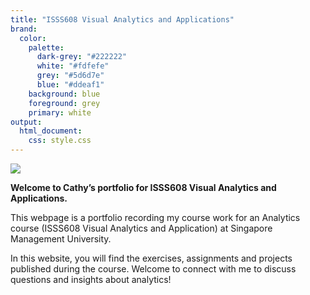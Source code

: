 ```yaml
---
title: "ISSS608 Visual Analytics and Applications"
brand:
  color:
    palette:
      dark-grey: "#222222"
      white: "#fdfefe"
      grey: "#5d6d7e"
      blue: "#ddeaf1"
    background: blue
    foreground: grey
    primary: white
output:
  html_document:
    css: style.css
---
```


![](images/AdobeStock_284734871.jpeg)

**Welcome to Cathy's portfolio for ISSS608 Visual Analytics and Applications.**

This webpage is a portfolio recording my course work for an Analytics course (ISSS608 Visual Analytics and Application) at Singapore Management University.

In this website, you will find the exercises, assignments and projects published during the course. Welcome to connect with me to discuss questions and insights about analytics!

